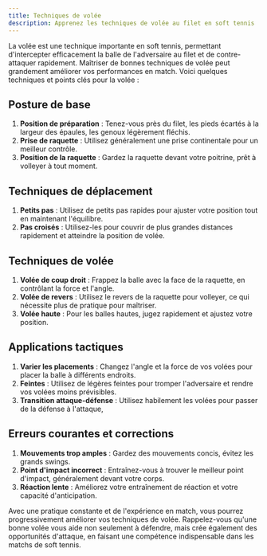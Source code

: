 ```yaml
---
title: Techniques de volée
description: Apprenez les techniques de volée au filet en soft tennis
---
```


La volée est une technique importante en soft tennis, permettant d'intercepter efficacement la balle de l'adversaire au filet et de contre-attaquer rapidement. Maîtriser de bonnes techniques de volée peut grandement améliorer vos performances en match. Voici quelques techniques et points clés pour la volée :

## Posture de base

1. **Position de préparation** : Tenez-vous près du filet, les pieds écartés à la largeur des épaules, les genoux légèrement fléchis.
2. **Prise de raquette** : Utilisez généralement une prise continentale pour un meilleur contrôle.
3. **Position de la raquette** : Gardez la raquette devant votre poitrine, prêt à volleyer à tout moment.

## Techniques de déplacement

1. **Petits pas** : Utilisez de petits pas rapides pour ajuster votre position tout en maintenant l'équilibre.
2. **Pas croisés** : Utilisez-les pour couvrir de plus grandes distances rapidement et atteindre la position de volée.

## Techniques de volée

1. **Volée de coup droit** : Frappez la balle avec la face de la raquette, en contrôlant la force et l'angle.
2. **Volée de revers** : Utilisez le revers de la raquette pour volleyer, ce qui nécessite plus de pratique pour maîtriser.
3. **Volée haute** : Pour les balles hautes, jugez rapidement et ajustez votre position.

## Applications tactiques

1. **Varier les placements** : Changez l'angle et la force de vos volées pour placer la balle à différents endroits.
2. **Feintes** : Utilisez de légères feintes pour tromper l'adversaire et rendre vos volées moins prévisibles.
3. **Transition attaque-défense** : Utilisez habilement les volées pour passer de la défense à l'attaque,

## Erreurs courantes et corrections

1. **Mouvements trop amples** : Gardez des mouvements concis, évitez les grands swings.
2. **Point d'impact incorrect** : Entraînez-vous à trouver le meilleur point d'impact, généralement devant votre corps.
3. **Réaction lente** : Améliorez votre entraînement de réaction et votre capacité d'anticipation.

Avec une pratique constante et de l'expérience en match, vous pourrez progressivement améliorer vos techniques de volée. Rappelez-vous qu'une bonne volée vous aide non seulement à défendre, mais crée également des opportunités d'attaque, en faisant une compétence indispensable dans les matchs de soft tennis.
